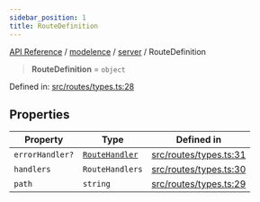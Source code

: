 ```yaml
---
sidebar_position: 1
title: RouteDefinition
---
```


[API Reference](/api-reference/modelence/server/type-aliases/../../../index) / [modelence](/api-reference/modelence/server/type-aliases/../../index) / [server](/api-reference/modelence/server/type-aliases/../index) / RouteDefinition

> **RouteDefinition** = `object`

Defined in: [src/routes/types.ts:28](https://github.com/modelence/modelence/blob/809424c6b59ab40946028f4877726a845a1d5a48/packages/modelence/src/routes/types.ts#L28)

## Properties

| Property | Type | Defined in |
| ------ | ------ | ------ |
| <a id="errorhandler"></a> `errorHandler?` | [`RouteHandler`](/api-reference/modelence/server/type-aliases/RouteHandler) | [src/routes/types.ts:31](https://github.com/modelence/modelence/blob/809424c6b59ab40946028f4877726a845a1d5a48/packages/modelence/src/routes/types.ts#L31) |
| <a id="handlers"></a> `handlers` | `RouteHandlers` | [src/routes/types.ts:30](https://github.com/modelence/modelence/blob/809424c6b59ab40946028f4877726a845a1d5a48/packages/modelence/src/routes/types.ts#L30) |
| <a id="path"></a> `path` | `string` | [src/routes/types.ts:29](https://github.com/modelence/modelence/blob/809424c6b59ab40946028f4877726a845a1d5a48/packages/modelence/src/routes/types.ts#L29) |
